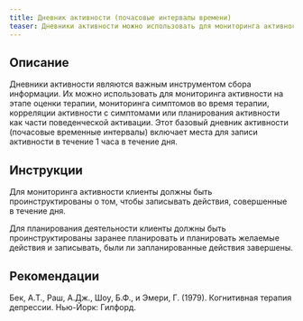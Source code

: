 ```yaml
---
title: Дневник активности (почасовые интервалы времени)
teaser: Дневники активности можно использовать для мониторинга активности на этапе оценки терапии, мониторинга симптомов во время терапии, корреляции активности с симптомами или планирования активности как части поведенческой активации.
---
```


## Описание

Дневники активности являются важным инструментом сбора информации. Их можно использовать для мониторинга активности на этапе оценки терапии, мониторинга симптомов во время терапии, корреляции активности с симптомами или планирования активности как части поведенческой активации. Этот базовый дневник активности (почасовые временные интервалы) включает места для записи активности в течение 1 часа в течение дня.

## Инструкции

Для мониторинга активности клиенты должны быть проинструктированы о том, чтобы записывать действия, совершенные в течение дня.

Для планирования деятельности клиенты должны быть проинструктированы заранее планировать и планировать желаемые действия и записывать, были ли запланированные действия завершены.

## Рекомендации

Бек, А.Т., Раш, А.Дж., Шоу, Б.Ф., и Эмери, Г. (1979). Когнитивная терапия депрессии. Нью-Йорк: Гилфорд.
